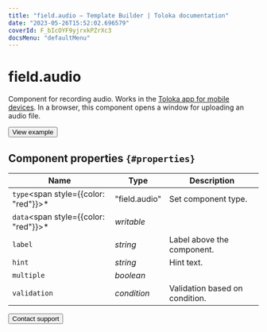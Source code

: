 ```yaml
---
title: "field.audio — Template Builder | Toloka documentation"
date: "2023-05-26T15:52:02.696579"
coverId: F_bIcOYF9yjrxkPZrXc3
docsMenu: "defaultMenu"
---
```



# field.audio

Component for recording audio. Works in the [Toloka app for mobile devices](https://toloka.ai/tolokers/docs/mobile/?lang=en). In a browser, this component opens a window for uploading an audio file.

<Button themeColor="light" view="default" size="l" type="link" url="https://ya.cc/t/W77mHJnc3tyyrm">View example</Button>

## Component properties `{#properties}`

**Name** | **Type** | **Description**
----- | ----- | -----
`type`<span style={{color: "red"}}>\*</span> | "field.audio" | Set component type.
`data`<span style={{color: "red"}}>\*</span> | _writable_ | <TolokaTbSourceDataWithValues/>
`label` | _string_ | Label above the component.
`hint` | _string_ | Hint text.
`multiple` | _boolean_ | <FieldAudioTable1/>
`validation` | _condition_ | Validation based on condition.

<Button themeColor="light" view="default" size="l" type="link" url="/docs/guide/troubleshooting/support?form-source=template-builder-reference-field-audio">Contact support</Button>